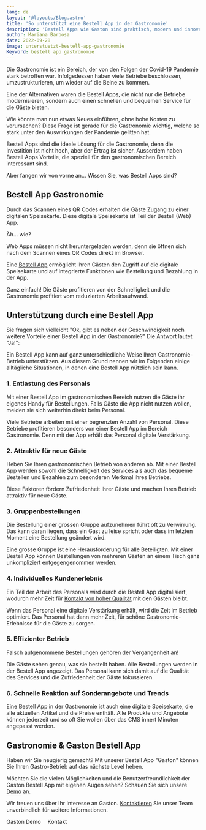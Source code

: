```yaml
---
lang: de
layout: '@layouts/Blog.astro'
title: 'So unterstützt eine Bestell App in der Gastronomie'
description: 'Bestell Apps wie Gaston sind praktisch, modern und innovativ für die Gastronomie. Ob zur Lieferung, zur Abholung oder direkt vor Ort am Tisch, Fakt ist, dass solche Bestell Apps seit dem Ausbruch der Covid-Pandemie immer mehr Einzug in die Gastronomie halten.'
author: Mariana Barbosa
date: 2022-09-28
image: unterstuetzt-bestell-app-gastronomie
Keyword: bestell app gastronomie
---
```



Die Gastronomie ist ein Bereich, der von den Folgen der Covid-19 Pandemie stark betroffen war. Infolgedessen haben viele Betriebe beschlossen, umzustrukturieren, um wieder auf die Beine zu kommen.

Eine der Alternativen waren die Bestell Apps, die nicht nur die Betriebe modernisieren, sondern auch einen schnellen und bequemen Service für die Gäste bieten.

Wie könnte man nun etwas Neues einführen, ohne hohe Kosten zu verursachen? Diese Frage ist gerade für die Gastronomie wichtig, welche so stark unter den Auswirkungen der Pandemie gelitten hat.

Bestell Apps sind die ideale Lösung für die Gastronomie, denn die Investition ist nicht hoch, aber der Ertrag ist sicher. Ausserdem haben Bestell Apps Vorteile, die speziell für den gastronomischen Bereich interessant sind.

Aber fangen wir von vorne an... Wissen Sie, was Bestell Apps sind?

## Bestell App Gastronomie

Durch das Scannen eines QR Codes erhalten die Gäste Zugang zu einer digitalen Speisekarte. Diese digitale Speisekarte ist Teil der Bestell (Web) App.

Äh... wie?

Web Apps müssen nicht heruntergeladen werden, denn sie öffnen sich nach dem Scannen eines QR Codes direkt im Browser.

Eine [Bestell App](/de/restaurant-bestell-app/) ermöglicht Ihren Gästen den Zugriff auf die digitale Speisekarte und auf integrierte Funktionen wie Bestellung und Bezahlung in der App.

Ganz einfach! Die Gäste profitieren von der Schnelligkeit und die Gastronomie profitiert vom reduzierten Arbeitsaufwand.

## Unterstützung durch eine Bestell App

Sie fragen sich vielleicht "Ok, gibt es neben der Geschwindigkeit noch weitere Vorteile einer Bestell App in der Gastronomie?" Die Antwort lautet "Ja!":

Ein Bestell App kann auf ganz unterschiedliche Weise Ihren Gastronomie-Betrieb unterstützen. Aus diesem Grund nennen wir im Folgenden einige alltägliche Situationen, in denen eine Bestell App nützlich sein kann.

### 1. Entlastung des Personals

Mit einer Bestell App im gastronomischen Bereich nutzen die Gäste ihr eigenes Handy für Bestellungen. Falls Gäste die App nicht nutzen wollen, melden sie sich weiterhin direkt beim Personal.

Viele Betriebe arbeiten mit einer begrenzten Anzahl von Personal. Diese Betriebe profitieren besonders von einer Bestell App im Bereich Gastronomie. Denn mit der App erhält das Personal digitale Verstärkung.

### 2. Attraktiv für neue Gäste

Heben Sie Ihren gastronomischen Betrieb von anderen ab. Mit einer Bestell App werden sowohl die Schnelligkeit des Services als auch das bequeme Bestellen und Bezahlen zum besonderen Merkmal ihres Betriebs.

Diese Faktoren fördern Zufriedenheit Ihrer Gäste und machen Ihren Betrieb attraktiv für neue Gäste.

### 3. Gruppenbestellungen

Die Bestellung einer grossen Gruppe aufzunehmen führt oft zu Verwirrung. Das kann daran liegen, dass ein Gast zu leise spricht oder dass im letzten Moment eine Bestellung geändert wird.

Eine grosse Gruppe ist eine Herausforderung für alle Beteiligten. Mit einer Bestell App können Bestellungen von mehreren Gästen an einem Tisch ganz unkompliziert entgegengenommen werden.

### 4. Individuelles Kundenerlebnis

Ein Teil der Arbeit des Personals wird durch die Bestell App digitalisiert, wodurch mehr Zeit für [Kontakt von hoher Qualität](/de/blog/kontakt-trotz-bestell-app) mit den Gästen bleibt.

Wenn das Personal eine digitale Verstärkung erhält, wird die Zeit im Betrieb optimiert. Das Personal hat dann mehr Zeit, für schöne Gastronomie-Erlebnisse für die Gäste zu sorgen.

### 5. Effizienter Betrieb

Falsch aufgenommene Bestellungen gehören der Vergangenheit an!

Die Gäste sehen genau, was sie bestellt haben. Alle Bestellungen werden in der Bestell App angezeigt. Das Personal kann sich damit auf die Qualität des Services und die Zufriedenheit der Gäste fokussieren.

### 6. Schnelle Reaktion auf Sonderangebote und Trends

Eine Bestell App in der Gastronomie ist auch eine digitale Speisekarte, die alle aktuellen Artikel und die Preise enthält. Alle Produkte und Angebote können jederzeit und so oft Sie wollen über das CMS innert Minuten angepasst werden.

## Gastronomie & Gaston Bestell App

Haben wir Sie neugierig gemacht? Mit unserer Bestell App "Gaston" können Sie Ihren Gastro-Betrieb auf das nächste Level heben.

Möchten Sie die vielen Möglichkeiten und die Benutzerfreundlichkeit der Gaston Bestell App mit eigenen Augen sehen? Schauen Sie sich unsere [Demo](/de/demo/) an.

Wir freuen uns über Ihr Interesse an Gaston. [Kontaktieren](/de/kontakt/) Sie unser Team unverbindlich für weitere Informationen.

<ButtonLink href="/de/demo/">Gaston Demo</ButtonLink>&emsp;
<ButtonLink href="/de/kontakt/">Kontakt</ButtonLink>
